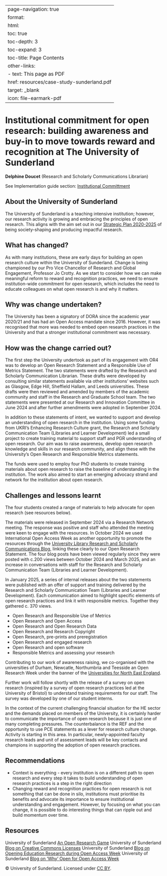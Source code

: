 
---
page-navigation: true
format:
  html:
    toc: true
    toc-depth: 3
    toc-expand: 3
    toc-title: Page Contents
    other-links:
      - text: This page as PDF
        href: resources/case-study-sunderland.pdf
        target: _blank
        icon: file-earmark-pdf
---

# Institutional commitment for open research: building awareness and buy-in to move towards reward and recognition at The University of Sunderland

```{=html}
<a href="resources/case-study-sunderland.pdf"
   class="pdf-download" target="_blank"></a>
```
**Delphine Doucet** (Research and Scholarly Communications Librarian)

See Implementation guide section: [Institutional Committment](https://recognition.ukrn-openresearch.ac.uk/guide-01-commitment.html)

## About the University of Sunderland

The University of Sunderland is a teaching intensive institution; however, our research activity is growing and embracing the principles of open research.  This aligns with the aim set out in our [Strategic Plan 2020-2025](https://www.sunderland.ac.uk/about/about-the-university/how-university-managed/strategic-plan-supporting-statements/strategic-plan/) of being society-shaping and producing impactful research. 

## What has changed?

As with many institutions, these are early days for building an open research culture within the University of Sunderland. Change is being championed by our Pro Vice Chancellor of Research and Global Engagement, Professor Jo Crotty. As we start to consider how we can make meaningful reform to reward and recognition practices, we need to ensure institution-wide commitment for open research, which includes the need to educate colleagues on what open research is and why it matters.

## Why was change undertaken?

The University has been a signatory of DORA since the academic year 2020/21 and has had an Open Access mandate since 2016. However, it was recognised that more was needed to embed open research practices in the University and that a stronger institutional commitment was necessary.

## How was the change carried out?

The first step the University undertook as part of its engagement with OR4 was to develop an Open Research Statement and a Responsible Use of Metrics Statement.  The two statements were drafted by the Research and Scholarly Communication Librarian. These drafts were developed by consulting similar statements available via other institutions’ websites such as Glasgow, Edge Hill, Sheffield Hallam, and Leeds universities. These drafts were then reviewed and amended by members of the academic community and staff in the Research and Graduate School team. The two statements were presented at our Research and Innovation Committee in June 2024 and after further amendments were adopted in September 2024.  

In addition to these statements of intent, we wanted to support and develop an understanding of open research in the institution. Using some funding from UKRI’s Enhancing Research Culture grant, the Research and Scholarly Communication Team (Libraries and Learner Development) led a small project to create training material to support staff and PGR understanding of open research. Our aim was to raise awareness, develop open research knowledge and skills in our research community, and align these with the University’s Open Research and Responsible Metrics statements. 

The funds were used to employ four PhD students to create training materials about open research to raise the baseline of understanding in the institution. The work also aimed to start an emerging advocacy strand and network for the institution about open research. 

## Challenges and lessons learnt

The four students created a range of materials to help advocate for open research (see resources below).

The materials were released in September 2024 via a Research Network meeting. The response was positive and staff who attended the meeting were keen to engage with the resources. In October 2024 we used International Open Access Week as another opportunity to promote the resources through the [University Library Research and Scholarly Communications Blog](https://libraryguides.sunderland.ac.uk/blogs/research-scholarly-communications/Blog), linking these clearly to our Open Research Statement. The four blog posts have been viewed regularly since they were posted with c.200 views between October 2024 and March 2025, and an increase in conversations with staff for the Research and Scholarly Communication Team (Libraries and Learner Development). 

In January 2025, a series of internal releases about the two statements were published with an offer of support and training  delivered by the Research and Scholarly Communication Team (Libraries and Learner Development). Each communication aimed to highlight specific elements of open research practices and link it with responsible metrics. Together they gathered c. 370 views. 

- Open Research and Responsible Use of Metrics 
- Open Research and Open Access 
- Open Research and Open Research Data 
- Open Research and Research Copyright 
- Open Research, pre-prints and preregistration 
- Open Research and engaged research 
- Open Research and open software 
- Responsible Metrics and assessing your research 

Contributing to our work of awareness raising, we co-organised  with the universities of Durham, Newcatle, Northumbria and Teesside an Open Research Week under the banner of the [Universities for North East England](https://blogs.ncl.ac.uk/opening-research/2025/02/universities-for-north-east-england-open-research-week-24-to-28-march-2025/). 

Further work will follow shortly with the release of a survey on open research (inspired by a survey of open research practices led at the University of Bristol) to understand training requirements for our staff. The survey was developed by one of our student interns. 

In the context of the current challenging financial situation for the HE sector and the demands placed on members of the University, it is certainly harder to communicate the importance of open research because it is just one of many completing pressures. The counterbalance is the REF and the opportunity to use PCE statements as a lever for research culture change. Activity is starting in this area. In particular, newly-appointed faculty research leads and unit of assessment leads will be key contacts and champions in supporting the adoption of open research practices. 

## Recommendations

- Context is everything - every institution is on a different path to open research and every step it takes to build understanding of open research practices is a step in the right direction
- Changing reward and recognition practices for open research is not something that can be done in silo, institutions must prioritise its benefits and advocate its importance to ensure institutional understanding and engagement.  However, by focusing on what you can change, it is possible to do interesting things that can ripple out and build momentum over time.

## Resources

University of Sunderland [An Open Research Game](https://libraryguides.sunderland.ac.uk/blogs/research-scholarly-communications/Blog/an-open-research-game)
University of Sunderland [Blog on Creative Commons Licenses](https://libraryguides.sunderland.ac.uk/blogs/research-scholarly-communications/Blog/cretive-common-licen) 
University of Sunderland [Blog on Opening Education Research during Open Access Week](https://libraryguides.sunderland.ac.uk/blogs/research-scholarly-communications/Blog/opening-education-research-oaweek)
University of Sunderland [Blog on 'Why' Open for Open Access Week](https://libraryguides.sunderland.ac.uk/blogs/research-scholarly-communications/Blog/why-open-research-oa-week)


© University of Sunderland. Licensed under [CC BY](https://creativecommons.org/licenses/by/4.0/deed.en).

